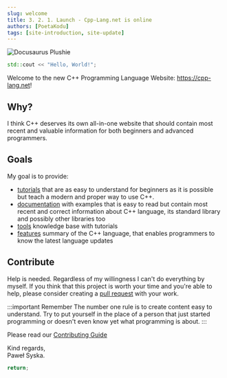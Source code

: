 ```yaml
---
slug: welcome
title: 3. 2. 1. Launch - Cpp-Lang.net is online
authors: [PoetaKodu]
tags: [site-introduction, site-update]
---
```


![Docusaurus Plushie](./rocket-launch-banner.jpg)

```cpp
std::cout << "Hello, World!";
```

Welcome to the new C++ Programming Language Website: https://cpp-lang.net!

## Why?

I think C++ deserves its own all-in-one website that should contain
most recent and valuable information for both beginners and advanced programmers.

## Goals

My goal is to provide:
- [tutorials](/learn) that are as easy to understand for beginners as it is possible
but teach a modern and proper way to use C++.
- [documentation](/docs) with examples that is easy to read but contain most recent
and correct information about C++ language, its standard library and possibly other libraries too
- [tools](/tools) knowledge base with tutorials
- [features](/features) summary of the C++ language, that enables programmers to know the latest
language updates

## Contribute

Help is needed. Regardless of my willingness I can't do everything by myself.
If you think that this project is worth your time and you're able to help, please
consider creating a [pull request](https://github.com/PoetaKodu/CppLangNet/pulls) with your work.

:::important Remember
The number one rule is to create content easy to understand. Try to put yourself in the place
of a person that just started programming or doesn't even know yet what programming is about.
:::

Please read our [Contributing Guide](https://github.com/PoetaKodu/CppLangNet/main/CONTRIBUTING.md)


Kind regards,  
Paweł Syska.

```cpp
return;
```